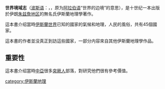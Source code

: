 {{unreferenced|time=2014-09-16T02:40:57+00:00}}
'''世界境域志'''（[[波斯语|波斯语]]：{{rtl-lang|fa|حدود العالم}}，{{lang|fa-Latn|Ḥudūd al-ʿĀlam}}，原为[[阿拉伯语|阿拉伯语]]“世界的边境”的意思），是十世纪一本出版於伊朗[[朱兹詹省|朱兹詹地区]]的無名氏伊斯蘭地理學著作。

這本書介绍當時[[伊斯蘭世界|伊斯蘭世界]]已知的國家的氣候和地理，人民的風俗，共有45個國家。

這本書的作者並没真正到訪這些國家，一部分内容來自其他伊斯蘭地理學作品。

==重要性==
這本書介绍當時[[中亞|中亞]]很多[[突厥人|突厥人]]部落，對研究他們很有參考價值。

[[category:伊斯蘭地理|category:伊斯蘭地理]]